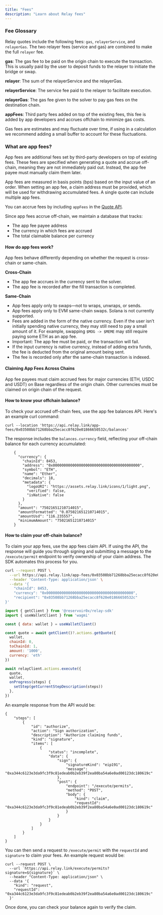 ```yaml
---
title: "Fees"
description: "Learn about Relay fees"
---
```


### Fee Glossary

Relay quotes include the following fees: `gas`, `relayerService`, and `relayerGas`. The two relayer fees (service and gas) are combined to make the full `relayer` fee.

**gas**: The gas fee to be paid on the origin chain to execute the transaction. This is usually paid by the user to deposit funds to the relayer to initiate the bridge or swap.

**relayer**: The sum of the relayerService and the relayerGas.

**relayerService**: The service fee paid to the relayer to facilitate execution.

**relayerGas**: The gas fee given to the solver to pay gas fees on the destination chain.

**appFees**: Third party fees added on top of the existing fees, this fee is added by app developers and accrues offchain to minimize gas costs.

Gas fees are estimates and may fluctuate over time, if using in a calculation we recommend adding a small buffer to account for these fluctuations.

### What are app fees?

App fees are additional fees set by third-party developers on top of existing fees. These fees are specified when generating a quote and accrue off-chain, meaning they are not immediately paid out. Instead, the app fee payee must manually claim them later.

App fees are measured in basis points (bps) based on the input value of an order. When setting an app fee, a claim address must be provided, which will be used for withdrawing accumulated fees. A single quote can include multiple app fees.

You can accrue fees by including `appFees` in the [Quote API](https://docs.relay.link/references/api/get-quote).

Since app fees accrue off-chain, we maintain a database that tracks:

- The app fee payee address
- The currency in which fees are accrued
- The total claimable balance per currency

#### How do app fees work?

App fees behave differently depending on whether the request is cross-chain or same-chain.

**Cross-Chain**

- The app fee accrues in the currency sent to the solver.
- The app fee is recorded after the fill transaction is completed.

**Same-Chain**

- App fees apply only to swaps—not to wraps, unwraps, or sends.
- App fees apply only to EVM same-chain swaps. Solana is not currently supported.
- Fees are added in the form of the native currency. Even if the user isn’t initially spending native currency, they may still need to pay a small amount of it. For example, swapping `$MOG -> $MEME` may still require paying some ETH as an app fee.
- Important: The app fee must be paid, or the transaction will fail.
- If the input currency is native currency, instead of adding extra funds, the fee is deducted from the original amount being sent.
- The fee is recorded only after the same-chain transaction is indexed.

#### Claiming App Fees Across Chains

App fee payees must claim accrued fees for major currencies (ETH, USDC and USDT) on Base regardless of the origin chain. Other currencies must be claimed on origin chain of the request.

#### How to know your offchain balance?

To check your accrued off-chain fees, use the app fee balances API. Here's an example curl command:

```
curl --location 'https://api.relay.link/app-fees/0x03508bb71268bba25ecacc8f620e01866650532c/balances' 
```

The response includes the `balances.currency` field, reflecting your off-chain balance for each currency accumulated:

```
    {
      "currency": {
        "chainId": 8453,
        "address": "0x0000000000000000000000000000000000000000",
        "symbol": "ETH",
        "name": "Ether",
        "decimals": 18,
        "metadata": {
          "logoURI": "https://assets.relay.link/icons/1/light.png",
          "verified": false,
          "isNative": false
        }
      },
      "amount": "75021651210714015",
      "amountFormatted": "0.075021651210714015",
      "amountUsd": "116.235557",
      "minimumAmount": "75021651210714015"
    }
```

#### How to claim your off-chain balance?

To claim your app fees, use the app fees claim API. If using the API, the response will guide you through signing and submitting a message to the `/execute/permit` endpoint to verify ownership of your claim address. The SDK automates this process for you.

<CodeGroup>

```bash API
curl --request POST \
  --url https://api.relay.link/app-fees/0x03508bb71268bba25ecacc8f620e01866650532c/claim \
  --header 'Content-Type: application/json' \
  --data '{
    "chainId": 8453,
    "currency": "0x0000000000000000000000000000000000000000",
    "recipient": "0x03508bb71268bba25ecacc8f620e01866650532c"
}'
```


```javascript SDK
import { getClient } from '@reservoir0x/relay-sdk'
import { useWalletClient } from 'wagmi'

const { data: wallet } = useWalletClient()

const quote = await getClient()?.actions.getQuote({
  wallet,
  chainId: 0,
  toChainId: 1,
  amount: '1000',
  currency: 'eth'
})

await relayClient.actions.execute({
  quote,
  wallet,
  onProgress(steps) {
    setStep(getCurrentStepDescription(steps))
  },
})
```

</CodeGroup>

An example response from the API would be:

```
{
    "steps": [
        {
            "id": "authorize",
            "action": "Sign authorization",
            "description": "Authorize claiming funds",
            "kind": "signature",
            "items": [
                {
                    "status": "incomplete",
                    "data": {
                        "sign": {
                            "signatureKind": "eip191",
                            "message": "0xa344c6123e3da9fc3f9c81edeab0b2eb39f2ea80ba54a6e0ad00123dc180619c"
                        },
                        "post": {
                            "endpoint": "/execute/permits",
                            "method": "POST",
                            "body": {
                                "kind": "claim",
                                "requestId": "0xa344c6123e3da9fc3f9c81edeab0b2eb39f2ea80ba54a6e0ad00123dc180619c"
                            }
                        }
                    }
                }
            ]
        }
    ]
}
```

You can then send a request to `/execute/permit` with the `requestId` and `signature` to claim your fees. An example request would be:

```
curl --request POST \
  --url `https://api.relay.link/execute/permits?signature=${signature}` \
  --header "Content-Type: application/json" \
  --data '{
    "kind": "request",
    "requestId": "0xa344c6123e3da9fc3f9c81edeab0b2eb39f2ea80ba54a6e0ad00123dc180619c"
  }'
```

Once done, you can check your balance again to verify the claim.